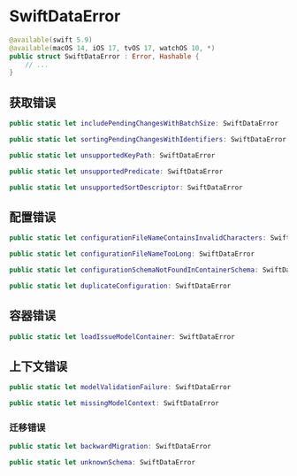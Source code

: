 # SwiftDataError

<OriginalSource
  title="SwiftDataError"
  url="https://developer.apple.com/documentation/swiftdata/swiftdataerror"
  summary="描述 SwiftData 错误的类型"
/>

```swift
@available(swift 5.9)
@available(macOS 14, iOS 17, tvOS 17, watchOS 10, *)
public struct SwiftDataError : Error, Hashable {
    // ...
}
```

## 获取错误

```swift
public static let includePendingChangesWithBatchSize: SwiftDataError

public static let sortingPendingChangesWithIdentifiers: SwiftDataError

public static let unsupportedKeyPath: SwiftDataError

public static let unsupportedPredicate: SwiftDataError

public static let unsupportedSortDescriptor: SwiftDataError
```

## 配置错误

```swift
public static let configurationFileNameContainsInvalidCharacters: SwiftDataError

public static let configurationFileNameTooLong: SwiftDataError

public static let configurationSchemaNotFoundInContainerSchema: SwiftDataError

public static let duplicateConfiguration: SwiftDataError
```

## 容器错误

```swift
public static let loadIssueModelContainer: SwiftDataError
```

## 上下文错误

```swift
public static let modelValidationFailure: SwiftDataError

public static let missingModelContext: SwiftDataError
```

### 迁移错误

```swift
public static let backwardMigration: SwiftDataError

public static let unknownSchema: SwiftDataError
```
